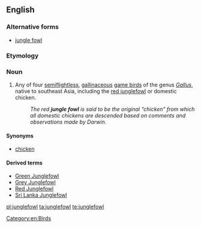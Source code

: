 ==English==

===Alternative forms===
* [[jungle fowl]]

===Etymology===
{{compound|jungle|fowl}}

===Noun===
{{en-noun|junglefowl}}

# Any of four [[semiflightless]], [[gallinaceous]] [[game bird]]s of the genus ''[[Gallus]]'', native to southeast Asia, including the [[red junglefowl]] or domestic chicken.
#: ''The red '''jungle fowl''' is said to be the original “chicken” from which all domestic chickens are descended based on comments and observations made by Darwin.''

====Synonyms====
* [[chicken]]

====Derived terms====
* [[Green Junglefowl]]
* [[Grey Junglefowl]]
* [[Red Junglefowl]]
* [[Sri Lanka Junglefowl]]

[[Category:en:Birds]]

[[pl:junglefowl]]
[[ta:junglefowl]]
[[te:junglefowl]]